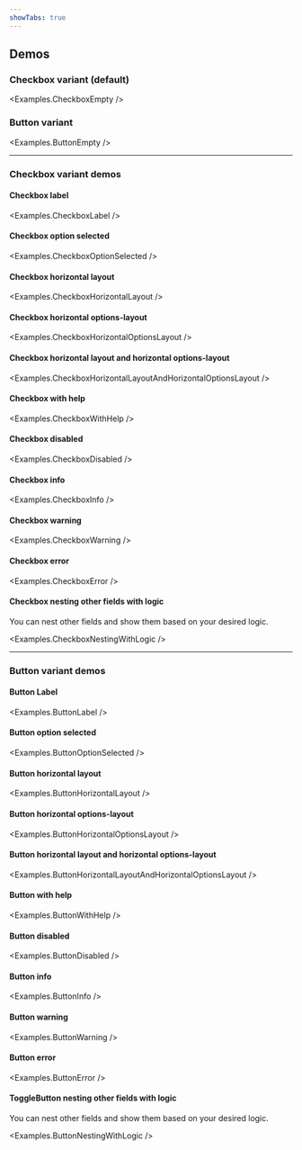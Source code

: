 ```yaml
---
showTabs: true
---
```



## Demos

### Checkbox variant (default)

<Examples.CheckboxEmpty />

### Button variant

<Examples.ButtonEmpty />

---

### Checkbox variant demos

#### Checkbox label

<Examples.CheckboxLabel />

#### Checkbox option selected

<Examples.CheckboxOptionSelected />

#### Checkbox horizontal layout

<Examples.CheckboxHorizontalLayout />

#### Checkbox horizontal options-layout

<Examples.CheckboxHorizontalOptionsLayout />

#### Checkbox horizontal layout and horizontal options-layout

<Examples.CheckboxHorizontalLayoutAndHorizontalOptionsLayout />

#### Checkbox with help

<Examples.CheckboxWithHelp />

#### Checkbox disabled

<Examples.CheckboxDisabled />

#### Checkbox info

<Examples.CheckboxInfo />

#### Checkbox warning

<Examples.CheckboxWarning />

#### Checkbox error

<Examples.CheckboxError />

#### Checkbox nesting other fields with logic

You can nest other fields and show them based on your desired logic.

<Examples.CheckboxNestingWithLogic />

---

### Button variant demos

#### Button Label

<Examples.ButtonLabel />

#### Button option selected

<Examples.ButtonOptionSelected />

#### Button horizontal layout

<Examples.ButtonHorizontalLayout />

#### Button horizontal options-layout

<Examples.ButtonHorizontalOptionsLayout />

#### Button horizontal layout and horizontal options-layout

<Examples.ButtonHorizontalLayoutAndHorizontalOptionsLayout />

#### Button with help

<Examples.ButtonWithHelp />

#### Button disabled

<Examples.ButtonDisabled />

#### Button info

<Examples.ButtonInfo />

#### Button warning

<Examples.ButtonWarning />

#### Button error

<Examples.ButtonError />

#### ToggleButton nesting other fields with logic

You can nest other fields and show them based on your desired logic.

<Examples.ButtonNestingWithLogic />
